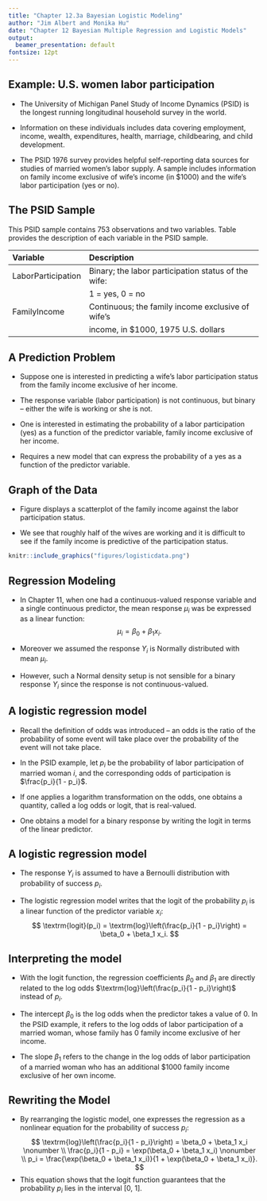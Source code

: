 ```yaml
---
title: "Chapter 12.3a Bayesian Logistic Modeling"
author: "Jim Albert and Monika Hu"
date: "Chapter 12 Bayesian Multiple Regression and Logistic Models"
output:
  beamer_presentation: default
fontsize: 12pt
---
```


## Example: U.S. women labor participation

- The University of Michigan Panel Study of Income Dynamics (PSID) is the longest running longitudinal household survey in the world. 

- Information on these individuals includes data covering employment, income, wealth, expenditures, health, marriage, childbearing, and child development.

- The PSID 1976 survey provides helpful self-reporting data sources for studies of married women's labor supply. A sample includes information on family income exclusive of wife's income (in \$1000) and the wife's labor participation (yes or no). 

## The PSID Sample

This PSID sample contains 753 observations and two variables. Table provides the description of each variable in the PSID sample. 


 Variable           | Description                                         |
| :----------------- | :-------------------------------------------------- |
| LaborParticipation | Binary; the labor participation status of the wife: |
|                    | 1 = yes, 0 = no                                     |
| FamilyIncome       | Continuous; the family income exclusive of wife’s   |
|                    | income, in $1000, 1975 U.S. dollars                 |


## A Prediction Problem

- Suppose one is interested in predicting a wife's labor participation status from the family income exclusive of her income. 

- The response variable (labor participation) is not continuous, but binary -- either the wife is working or she is not. 

- One is  interested in estimating the probability of a labor participation (yes) as a function of the predictor variable, family income exclusive of her income. 

- Requires a new model that can express the probability of a yes as a function of the predictor variable. 

## Graph of the Data

- Figure displays a scatterplot of the family income against the labor participation status.

- We see that roughly half of the wives are working and it is difficult to see if the family income is predictive of the participation status.

```r
knitr::include_graphics("figures/logisticdata.png")
```

## Regression Modeling

- In Chapter 11, when one  had a continuous-valued response variable and a single continuous predictor, the mean response $\mu_i$ was be expressed as a linear function:
$$
\mu_i = \beta_0 + \beta_1 x_i.
$$

- Moreover we assumed the response $Y_i$ is Normally distributed with mean $\mu_i$.

- However, such a Normal density setup is not sensible for a binary response $Y_i$ since the response is not continuous-valued.

## A logistic regression model

- Recall the definition of odds was introduced -- an odds is the ratio of the probability of some event will take place over the probability of the event will not take place.  

- In the PSID example, let $p_i$ be the probability of labor participation of married woman $i$, and the corresponding odds of participation is $\frac{p_i}{1 - p_i}$.  

- If one applies a logarithm transformation\index{logarithm transformation} on the odds, one obtains a  quantity, called a log odds\index{log odds} or logit\index{logit}, that is real-valued.

- One  obtains a model for a binary response by writing the logit in terms of the linear predictor.

## A logistic regression model

- The  response $Y_i$ is assumed to have a Bernoulli distribution with probability of success $p_i$.  

- The logistic regression model writes that the logit of the probability $p_i$ is a linear function of the predictor variable $x_i$:
$$
\textrm{logit}(p_i) = \textrm{log}\left(\frac{p_i}{1 - p_i}\right) = \beta_0 + \beta_1 x_i.
$$

## Interpreting the model


- With the logit function, the regression coefficients $\beta_0$ and $\beta_1$ are directly related to the log odds $\textrm{log}\left(\frac{p_i}{1 - p_i}\right)$ instead of $p_i$.

- The intercept $\beta_0$ is the log odds when the predictor takes a value of 0. In the PSID example, it refers to the  log odds of labor participation of a married woman, whose family has 0 family income exclusive of her income. 

- The slope $\beta_1$ refers to the change in the log odds of labor participation of a married woman who has an additional \$1000  family income exclusive of her own income.

## Rewriting the Model

- By rearranging the logistic model,  one expresses the regression as a nonlinear equation for the probability of success $p_i$:
$$
\textrm{log}\left(\frac{p_i}{1 - p_i}\right) =  \beta_0 + \beta_1 x_i \nonumber \\ 
\frac{p_i}{1 - p_i} = \exp(\beta_0 + \beta_1 x_i)  \nonumber \\
p_i = \frac{\exp(\beta_0 + \beta_1 x_i)}{1 + \exp(\beta_0 + \beta_1 x_i)}.
$$
-
This equation shows that the logit function guarantees that the probability $p_i$ lies in the interval [0, 1]. 


 
